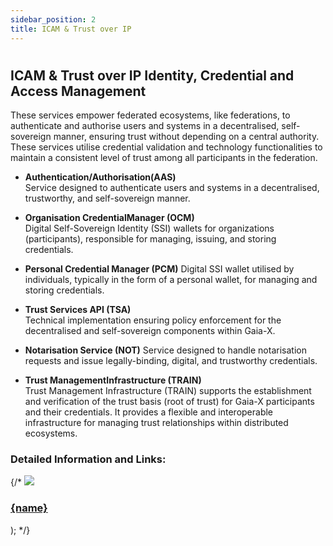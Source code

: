 ```yaml
---
sidebar_position: 2
title: ICAM & Trust over IP
---
```



#

## ICAM & Trust over IP Identity, Credential and Access Management

These services empower federated ecosystems, like federations, to authenticate and authorise users and systems in a decentralised, self-sovereign manner, ensuring trust without depending on a central authority. These services utilise credential validation and technology functionalities to maintain a consistent level of trust among all participants in the federation.

- **Authentication/Authorisation(AAS)** <br />
  Service designed to authenticate users and systems in a decentralised, trustworthy, and self-sovereign manner.

- **Organisation CredentialManager (OCM)** <br/>
  Digital Self-Sovereign Identity (SSI) wallets for organizations (participants), responsible for managing, issuing, and storing credentials.

- **Personal Credential Manager (PCM)**
  Digital SSI wallet utilised by individuals, typically in the form of a personal wallet, for managing and storing credentials.

- **Trust Services API (TSA)** <br />
  Technical implementation ensuring policy enforcement for the decentralised and self-sovereign components within Gaia-X.

- **Notarisation Service (NOT)**
  Service designed to handle notarisation requests and issue legally-binding, digital, and trustworthy credentials.

- **Trust ManagementInfrastructure (TRAIN)** <br/>
  Trust Management Infrastructure (TRAIN) supports the establishment and verification of the trust basis (root of trust) for Gaia-X participants and their credentials. It provides a flexible and interoperable infrastructure for managing trust relationships within distributed ecosystems.

### Detailed Information and Links:

{/*
  <a class="box-container" href={href}>
    <img src={img} />
    <h3>{name}</h3>
  </a>
);
*/}

<div class="img-container">
  <Box
    name="Authentication/ Authorisation(AAS)"
    img="/img/icam_1.png"
    href="/landingpage/xfsc-toolbox/xfsc-foss-components/icam-and-trust/authentication"
  />
  <Box
    name="Organisation CredentialManager (OCM)"
    img="/img/icam_2.png"
    href="/landingpage/xfsc-toolbox/xfsc-foss-components/icam-and-trust/organisation-credential"
  />
  <Box
    name="Personal CredentialManager (PCM)"
    img="/img/icam_3.png"
    href="/landingpage/xfsc-toolbox/xfsc-foss-components/icam-and-trust/personal-credential"
  />
  <Box
    name="Trust Services API (TSA)"
    img="/img/icam_4.png"
    href="/landingpage/xfsc-toolbox/xfsc-foss-components/icam-and-trust/trust-service"
  />
  <Box
    name="Notarisation Service (NOT)"
    img="/img/icam_5.png"
    href="/landingpage/xfsc-toolbox/xfsc-foss-components/icam-and-trust/notarisation"
  />
  <Box
    name="Trust Management Infrastructure (TRAIN)"
    img="/img/trust.png"
    href="/landingpage/xfsc-toolbox/xfsc-foss-components/icam-and-trust/trust-management"
  />
</div>
